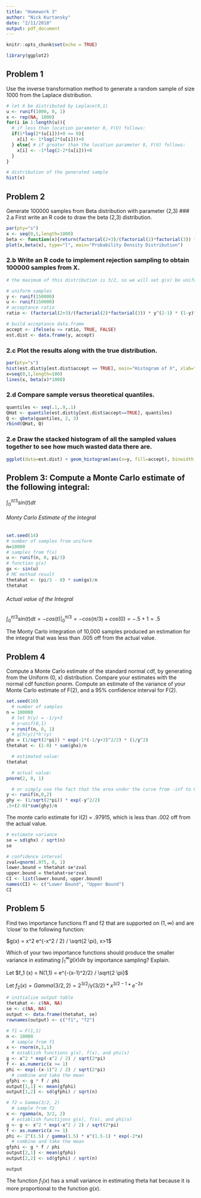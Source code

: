 ```yaml
---
title: "Homework 3"
author: "Nick Kurtansky"
date: "2/11/2018"
output: pdf_document
---
```


```r
knitr::opts_chunk$set(echo = TRUE)
```

```r
library(ggplot2)
```

## Problem 1
Use the inverse transformation method to generate a random sample of size 1000 from the Laplace distribution.
```r
# let X be distributed by Leplace(0,1)
u <- runif(1000, 0, 1)
x <- rep(NA, 1000)
for(i in 1:length(u)){
  # if less than location parameter 0, F(U) follows:
  if(1*log(2*(u[i]))+0 <= 0){
    x[i] <- 1*log(2*(u[i]))+0
  } else{ # if greater than the location parameter 0, F(U) follows:
    x[i] <- -1*log(2-2*(u[i]))+0
  }
}

# distribution of the generated sample
hist(x)
```

## Problem 2
Generate 100000 samples from Beta distribution with parameter (2,3)
### 2.a First write an R code to draw the beta (2,3) distribution.
```r
par(pty="s")
x <- seq(0,1,length=1000)
beta <- function(x){return(factorial(2+3)/(factorial(2)*factorial(3)) * x^(2-1) * (1-x)^(3-1))}
plot(x,beta(x), type="l", main="Probability Density Distribution")
```

### 2.b Write an R code to implement rejection sampling to obtain 100000 samples from X.
```r
# the maximum of this distribution is 3/2, so we will set g(x) be uniform, and let c be 1.5, so t(x)=1.5/(1-0) for x in [0,1]

# uniform samples
y <- runif(150000)
u <- runif(150000)
# acceptance ratio
ratio <- (factorial(2+3)/(factorial(2)*factorial(3)) * y^(2-1) * (1-y)^(3-1)) / (1.5)

# build acceptance data.frame
accept <- ifelse(u <= ratio, TRUE, FALSE)
est.dist <- data.frame(y, accept)
```

### 2.c Plot the results along with the true distribution.
```r
par(pty="s")
hist(est.dist$y[est.dist$accept == TRUE], main="Histogram of X", xlab="X", breaks=seq(0,1,.01))
x=seq(0,1,length=100)
lines(x, beta(x)*1000)
```

### 2.d Compare sample versus theoretical quantiles.
```r
quantiles <- seq(.1,.9,.1)
QHat <- quantile(est.dist$y[est.dist$accept==TRUE], quantiles)
Q <- qbeta(quantiles, 2, 3)
rbind(QHat, Q)
```

### 2.e Draw the stacked histogram of all the sampled values together to see how much wasted data there are.
```r
ggplot(data=est.dist) + geom_histogram(aes(x=y, fill=accept), binwidth = .01)
```


## Problem 3: Compute a Monte Carlo estimate of the following integral:
$\int_{0}^{\pi/3}sin(t) dt$

###### Monty Carlo Estimate of the Integral
```r
set.seed(14)
# number of samples from uniform
n=10000
# samples from f(x)
u <- runif(n, 0, pi/3)
# function g(x)
gx <- sin(u)
# MC method result
thetahat <- (pi/3 - 0) * sum(gx)/n
thetahat
```

###### Actual value of the Integral
$\int_{0}^{\pi/3}sin(t) dt = -cos(t) |_{0}^{\pi/3} = -cos(\pi/3) + cos(0) = -.5 + 1 = .5$

The Monty Carlo integration of 10,000 samples produced an estimation for the integral that was less than .005 off from the actual value.


## Problem 4
Compute a Monte Carlo estimate of the standard normal cdf, by generating from the Uniform (0, x) distribution. Compare your estimates with the normal cdf function pnorm. Compute an estimate of the variance of your Monte Carlo estimate of F(2), and a 95% confidence interval for F(2).
```r
set.seed(10)
  # number of samples
n = 100000
  # let h(y) = -1/y+3
  # y~unif(0,1)
y = runif(n, 0, 1)
  # g[h(y)]*h'(y)
ghx = (1/sqrt(2*pi)) * exp(-1*(-1/y+3)^2/2) * (1/y^2)
thetahat <- (1-0) * sum(ghx)/n

  # estimated value:
thetahat

  # actual value:
pnorm(2, 0, 1)

  # or simply use the fact that the area under the curve from -inf to 0 is equal to 0.
y <- runif(n,0,2)
ghy <- (1/sqrt(2*pi)) * exp(-y^2/2)
.5+(2-0)*sum(ghy)/n
```

The monte carlo estimate for I(2) = .97915, which is less than .002 off from the actual value.

```r
# estimate variance
se = sd(ghx) / sqrt(n)
se

# confidence interval
zval=qnorm(.975, 0, 1) 
lower.bound = thetahat-se*zval 
upper.bound = thetahat+se*zval
CI <- list(lower.bound, upper.bound)
names(CI) <- c("Lower Bound", "Upper Bound")
CI
```


## Problem 5
Find two importance functions f1 and f2 that are supported on $(1, \infty)$ and are ‘close’ to the following function:

$g(x) = x^2  e^{-x^2 / 2} / \sqrt{2 \pi}, x>1$

Which of your two importance functions should produce the smaller variance in estimating $\int_ {1} ^ {\infty} g(x) dx$ by importance sampling? Explain.

Let $f_1 (x) = N(1,1) = e^{-(x-1)^2/2} / \sqrt{2 \pi}$

Let $f_2 (x) = Gamma(3/2, 2) = 2^{3/2} / \gamma({3/2}) * x^{3/2 - 1} * e^{-2x}$

```r
# initialize output table
thetahat <- c(NA, NA)
se <- c(NA, NA)
output <- data.frame(thetahat, se)
rownames(output) <- c("f1", "f2")

# f1 = F(1,1)
n <- 10000
  # sample from f1
x <- rnorm(n,1,1)
  # establish functions g(x), f(x), and phi(x)
g <- x^2 * exp(-x^2 / 2) / sqrt(2*pi)
f <- as.numeric(x >= 1)
phi <- exp(-(x-1)^2 / 2) / sqrt(2*pi)
  # combine and take the mean
gfphi <- g * f / phi
output[1,1] <- mean(gfphi)
output[1,2] <- sd(gfphi) / sqrt(n)

# f2 = Gamma(3/2, 2)
  # sample from f2
x <- rgamma(n, 3/2, 2)
  # establish functijons g(x), f(x), and phi(x)
g <- g <- x^2 * exp(-x^2 / 2) / sqrt(2*pi)
f <- as.numeric(x >= 1)
phi <- 2^(1.5) / gamma(1.5) * x^(1.5-1) * exp(-2*x)
  # combine and take the mean
gfphi <- g * f / phi
output[2,1] <- mean(gfphi)
output[2,2] <- sd(gfphi) / sqrt(n)

output
```

The function $f_1(x)$ has a small variance in estimating theta hat because it is more proportional to the function $g(x)$.

